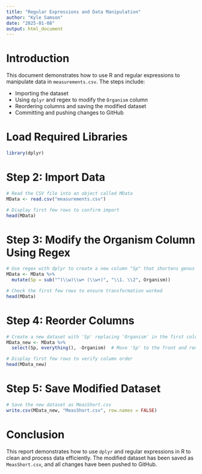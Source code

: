 ```yaml
---
title: "Regular Expressions and Data Manipulation"
author: "Kyle Samson"
date: "2025-01-08"
output: html_document
---
```


# Introduction
This document demonstrates how to use R and regular expressions to manipulate data in `measurements.csv`. The steps include:

- Importing the dataset
- Using `dplyr` and regex to modify the `Organism` column
- Reordering columns and saving the modified dataset
- Committing and pushing changes to GitHub

# Load Required Libraries
```r
library(dplyr)
```

# Step 2: Import Data
```r
# Read the CSV file into an object called MData
MData <- read.csv("measurements.csv")

# Display first few rows to confirm import
head(MData)
```

# Step 3: Modify the Organism Column Using Regex
```r
# Use regex with dplyr to create a new column "Sp" that shortens genus names
MData <- MData %>%
  mutate(Sp = sub("^(\\w)\\w+ (\\w+)", "\\1. \\2", Organism))

# Check the first few rows to ensure transformation worked
head(MData)
```

# Step 4: Reorder Columns
```r
# Create a new dataset with 'Sp' replacing 'Organism' in the first column
MData_new <- MData %>%
  select(Sp, everything(), -Organism)  # Move 'Sp' to the front and remove 'Organism'

# Display first few rows to verify column order
head(MData_new)
```

# Step 5: Save Modified Dataset
```r
# Save the new dataset as MeasShort.csv
write.csv(MData_new, "MeasShort.csv", row.names = FALSE)
```


# Conclusion
This report demonstrates how to use `dplyr` and regular expressions in R to clean and process data efficiently. The modified dataset has been saved as `MeasShort.csv`, and all changes have been pushed to GitHub.

